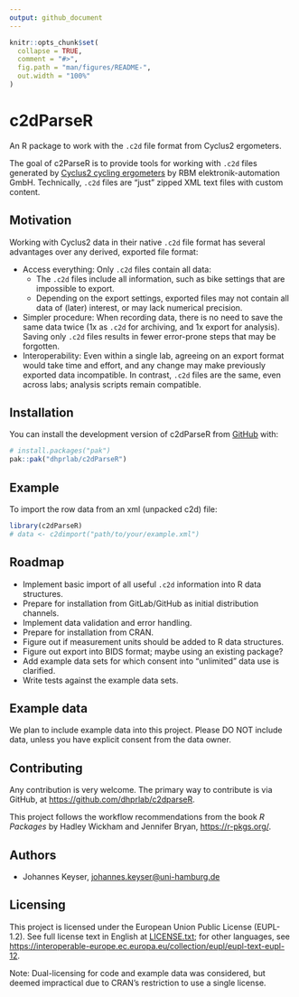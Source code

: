 ```yaml
---
output: github_document
---
```


<!--
NOTE: README.md is generated from README.Rmd. Make sure to edit README.Rmd.

SPDX-FileCopyrightText: 2025 Johannes Keyser <johannes.keyser@uni-hamburg.de>
SPDX-License-Identifier: EUPL-1.2
-->

```r
knitr::opts_chunk$set(
  collapse = TRUE,
  comment = "#>",
  fig.path = "man/figures/README-",
  out.width = "100%"
)
```

# c2dParseR

```{=gfm}
> [!warning]
> 🚧 _This is work in progress, please tread with care._ 🚧
```

An R package to work with the `.c2d` file format from Cyclus2 ergometers.

<!-- badges: start -->
<!-- badges: end -->

The goal of c2ParseR is to provide tools for working with `.c2d` files generated by [Cyclus2 cycling ergometers](https://www.cyclus2.com/en/) by RBM elektronik-automation GmbH.
Technically, `.c2d` files are "just" zipped XML text files with custom content.

## Motivation

Working with Cyclus2 data in their native `.c2d` file format has several advantages over any derived, exported file format:

- Access everything: Only `.c2d` files contain all data:
  - The `.c2d` files include all information, such as bike settings that are impossible to export.
  - Depending on the export settings, exported files may not contain all data of (later) interest, or may lack numerical precision.
- Simpler procedure: When recording data, there is no need to save the same data twice (1x as `.c2d` for archiving, and 1x export for analysis).
  Saving only `.c2d` files results in fewer error-prone steps that may be forgotten.
- Interoperability: Even within a single lab, agreeing on an export format would take time and effort, and any change may make previously exported data incompatible.
  In contrast, `.c2d` files are the same, even across labs; analysis scripts remain compatible.

## Installation

You can install the development version of c2dParseR from [GitHub](https://github.com/) with:

``` r
# install.packages("pak")
pak::pak("dhprlab/c2dParseR")
```

## Example

To import the row data from an xml (unpacked c2d) file:

```r
library(c2dParseR)
# data <- c2dimport("path/to/your/example.xml")
```

## Roadmap

- Implement basic import of all useful `.c2d` information into R data structures.
- Prepare for installation from GitLab/GitHub as initial distribution channels.
- Implement data validation and error handling.
- Prepare for installation from CRAN.
- Figure out if measurement units should be added to R data structures.
- Figure out export into BIDS format; maybe using an existing package?
- Add example data sets for which consent into "unlimited" data use is clarified.
- Write tests against the example data sets.

## Example data

We plan to include example data into this project.
Please DO NOT include data, unless you have explicit consent from the data owner.

## Contributing

Any contribution is very welcome.
The primary way to contribute is via GitHub, at <https://github.com/dhprlab/c2dparseR>.

This project follows the workflow recommendations from the book _R Packages_ by Hadley Wickham and Jennifer Bryan, <https://r-pkgs.org/>.

## Authors

- Johannes Keyser, <johannes.keyser@uni-hamburg.de>

## Licensing

This project is licensed under the European Union Public License (EUPL-1.2).
See full license text in English at [LICENSE.txt](LICENSE.txt); for other languages, see <https://interoperable-europe.ec.europa.eu/collection/eupl/eupl-text-eupl-12>.

Note: Dual-licensing for code and example data was considered, but deemed impractical due to CRAN's restriction to use a single license.
